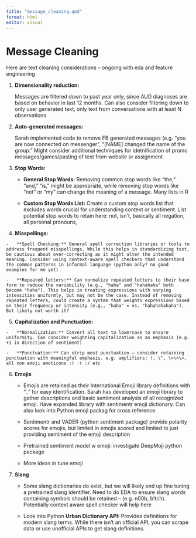 ```yaml
---
title: "message_cleaning.qmd"
format: html
editor: visual
---
```


# Message Cleaning

Here are text cleaning considerations – ongoing with eda and feature engineering

1.  **Dimensionality reduction:**

    Messages are filtered down to past year only, since AUD diagnoses are based on behavior in last 12 months. Can also consider filtering down to only user generated text, only text from conversations with at least N observations

2.  **Auto-generated messages:**

    Sarah implemented code to remove FB generated messages (e.g. "you are now connected on messenger", "\[NAME\] changed the name of the group." Might consider additional techniques for idetnification of promo messages/games/pasting of text from website or assignment

3.  **Stop Words:**

    -   **General Stop Words:** Removing common stop words like "the," "and," "is," might be appropriate, while removing stop words like "not" or "my" can change the meaning of a message. Many lists in R

    -   **Custom Stop Words List:** Create a custom stop words list that excludes words crucial for understanding context or sentiment. List potential stop words to retain here: not, isn't, basically all negation, all personal pronouns,

4.  **Misspellings:**

```         
-   **Spell Checking:** General spell correction libraries or tools to address frequent misspellings. While this helps in standardizing text, be cautious about over-correcting as it might alter the intended meaning. Consider using context-aware spell checkers that understand the common patterns in informal language (python only? no good examples for me yet)

-   **Repeated letters:** Can normalize repeated letters to their base form to reduce the variability (e.g., "haha" and "hahahaha" both become "haha"). This helps in treating expressions with varying intensities uniformly, but may not be the case. Instead of removing repeated letters, could create a system that weights expressions based on their frequency or intensity (e.g., "haha" = vs. "hahahahahaha"). But likely not worth it?
```

5.  **Capitalization and Punctuation:**

```         
-   **Normalization:** Convert all text to lowercase to ensure uniformity. Can consider weighting capitalization as an emphasis (e.g. +1 in direction of sentiment)

-   **Punctuation:** Can strip most punctuation – consider retaining punctuation with meaningful emphasis. e.g. amplifiers: !, \^, \>\>\>, all non emoji emoticons :) :( :/ etc
```

6.  **Emojis**

    -   Emojis are retained as their International Emoji library definitions with "\_" for easy identification. Sarah has developed an emoji library to gather descriptions and basic sentiment analysis of all recognized emoji. Have expanded library with sentimentr emoji dictionary. Can also look into Python emoji packag for cross reference

    -   Sentimentr and VADER (python sentiment package) provide polarity scores for emojis, but limited in emojis scored and limited to just providing sentiment of the emoji description

    -   Pretrained sentiment model w emoji: investigate DeepMoji python package

    -   More ideas in tune emoji

7.  **Slang**

    -   Some slang dictionaries do exist, but we will likely end up fine tuning a pretrained slang identifier. Need to do EDA to ensure slang words containing symbols should be retained – (e.g. n00b, b!tch). Potentially context aware spell checker will help here

    -   Look into Python **Urban Dictionary API:** Provides definitions for modern slang terms. While there isn’t an official API, you can scrape data or use unofficial APIs to get slang definitions.
